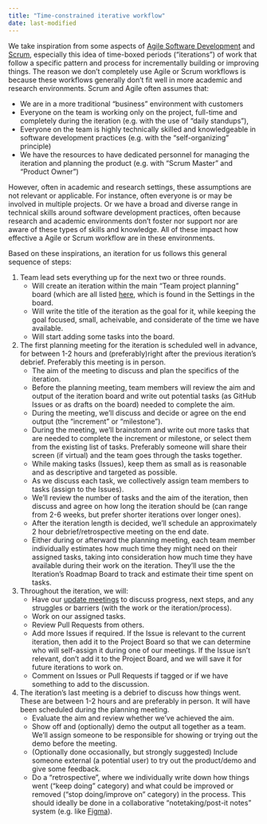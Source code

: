 ```yaml
---
title: "Time-constrained iterative workflow"
date: last-modified
---
```


We take inspiration from some aspects of [Agile Software
Development](https://agilemanifesto.org/) and
[Scrum](https://www.scrum.org/resources/what-scrum-module), especially this idea
of time-boxed periods ("iterations") of work that follow a specific pattern and process
for incrementally building or improving things. The reason we don't completely use Agile or Scrum workflows is because these workflows generally don't fit well in more academic and research environments. Scrum and Agile often assumes that:

- We are in a more traditional "business" environment with customers
- Everyone on the team is working only on the project, full-time and completely during the iteration (e.g. with the use of "daily standups"),
- Everyone on the team is highly technically skilled and knowledgeable in software development practices (e.g. with the "self-organizing" principle)
- We have the resources to have dedicated personnel for managing the iteration and planning the product (e.g. with "Scrum Master" and "Product Owner")

However, often in academic and research settings, these assumptions are not relevant or applicable. For instance, often everyone is or may be involved in multiple projects. Or we have a broad and diverse range in technical skills around software development practices, often because research and academic environments don't foster nor support nor are aware of these types of skills and knowledge. All of these impact how effective a Agile or Scrum workflow are in these environments.

Based on these inspirations, an iteration for us follows this general sequence of steps:

1. Team lead sets everything up for the next two or three rounds.
    - Will create an iteration within the main "Team project planning" board (which are all listed [here](https://github.com/orgs/seedcase-project/projects/), which is found in the Settings in the board.
    - Will write the title of the iteration as the goal for it, while keeping the goal focused, small, acheivable, and considerate of the time we have available.
    - Will start adding some tasks into the board.
2. The first planning meeting for the iteration is scheduled well in advance, for between 1-2 hours and (preferably)right after the previous iteration's debrief. Preferably this meeting is in person.
    - The aim of the meeting to discuss and plan the specifics of the iteration.
    - Before the planning meeting, team members will review the aim and output of the iteration board and write out potential tasks (as GitHub Issues or as drafts on the board) needed to complete the aim.
    - During the meeting, we'll discuss and decide or agree on the end output (the "increment" or "milestone").
    - During the meeting, we'll brainstorm and write out more tasks that are needed to complete the increment or milestone, or select them from the existing list of tasks. Preferably someone will share their screen (if virtual) and the team goes through the tasks together.
    - While making tasks (Issues), keep them as small as is reasonable and as descriptive and targeted as possible.
    - As we discuss each task, we collectively assign team members to tasks (assign to the Issues).
    - We'll review the number of tasks and the aim of the iteration, then discuss and agree on how long the iteration should be (can range from 2-6 weeks, but prefer shorter iterations over longer ones).
    - After the iteration length is decided, we'll schedule an approximately 2 hour debrief/retrospective meeting on the end date.
    - Either during or afterward the planning meeting, each team member individually estimates how much time they might need on their assigned tasks, taking into consideration how much time they have available during their work on the iteration. They'll use the the Iteration's Roadmap Board to track and estimate their time spent on tasks.
3. Throughout the iteration, we will:
    - Have our [update meetings](update-meetings.qmd) to discuss progress, next steps, and any struggles or barriers (with the work or the iteration/process).
    - Work on our assigned tasks.
    - Review Pull Requests from others.
    - Add more Issues if required. If the Issue is relevant to the current iteration, then add it to the Project Board so that we can determine who will self-assign it during one of our meetings. If the Issue isn't relevant, don't add it to the Project Board, and we will save it for future iterations to work on. 
    - Comment on Issues or Pull Requests if tagged or if we have something to add to the discussion.
4. The iteration's last meeting is a debrief to discuss how things went. These are between 1-2 hours and are preferably in person. It will have been scheduled during the planning meeting. 
    - Evaluate the aim and review whether we've achieved the aim.
    - Show off and (optionally) demo the output all together as a team. We'll assign someone to be responsible for showing or trying out the demo before the meeting.
    - (Optionally done occasionally, but strongly suggested) Include someone external (a potential user) to try out the product/demo and give some feedback.
    - Do a "retrospective", where we individually write down how things went ("keep doing" category) and what could be improved or removed ("stop doing/improve on" category) in the process. This should ideally be done in a collaborative "notetaking/post-it notes" system (e.g. like [Figma](https://www.figma.com/)).
